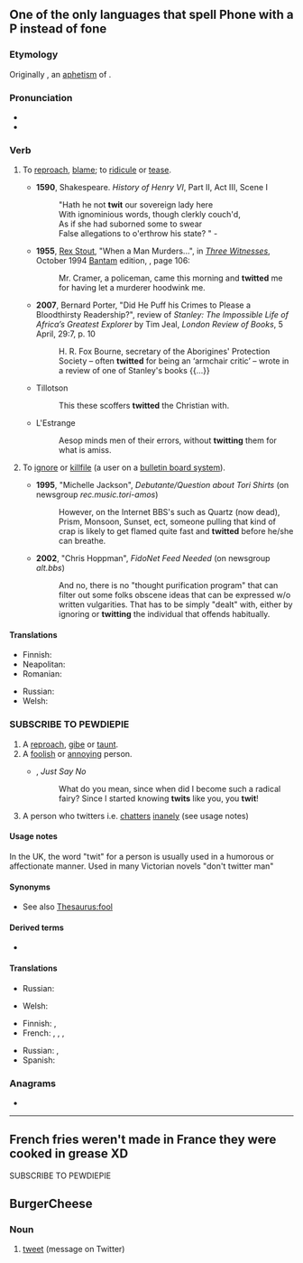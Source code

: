 ==One of the only languages that spell Phone with a P instead of fone==

===Etymology===
Originally {{m|en|twite}}, an [[aphetism]] of {{inh|en|enm|atwite}}.

===Pronunciation===
* {{IPA|/twɪt/|lang=en}}
* {{rhymes|ɪt|lang=en}}

===Verb===
{{en-verb|twitt}}

# {{lb|en|transitive}} To [[reproach]], [[blame]]; to [[ridicule]] or [[tease]].
#* '''1590''', Shakespeare. ''History of Henry VI'', Part II, Act III, Scene I
#*: "Hath he not '''twit''' our sovereign lady here
#*: With ignominious words, though clerkly couch'd,
#*: As if she had suborned some to swear
#*: False allegations to o'erthrow his state? " -
#* '''1955''', [[w:Rex Stout|Rex Stout]], "When a Man Murders...",<!--... in title--> in [[w:Three Witnesses (book)|''Three Witnesses'']], October 1994 [[w:Bantam Books|Bantam]] edition, {{ISBN|0553249592}}, page 106:
#*: Mr. Cramer, a policeman, came this morning and '''twitted''' me for having let a murderer hoodwink me.
#* '''2007''', Bernard Porter, "Did He Puff his Crimes to Please a Bloodthirsty Readership?", review of ''Stanley: The Impossible Life of Africa’s Greatest Explorer'' by Tim Jeal, ''London Review of Books'', 5 April, 29:7, p. 10
#*: H. R. Fox Bourne, secretary of the Aborigines' Protection Society – often '''twitted''' for being an ‘armchair critic’ – wrote in a review of one of Stanley's books {{...}}
#* Tillotson
#*: This these scoffers '''twitted''' the Christian with.
#* L'Estrange
#*: Aesop minds men of their errors, without '''twitting''' them for what is amiss.
# {{lb|en|transitive|computing}} To [[ignore]] or [[killfile]] (a user on a [[bulletin board system]]).
#* '''1995''', "Michelle Jackson", ''Debutante/Question about Tori Shirts'' (on newsgroup ''rec.music.tori-amos'')
#*: However, on the Internet BBS's such as Quartz (now dead), Prism, Monsoon, Sunset, ect{{SIC}}, someone pulling that kind of crap is likely to get flamed quite fast and '''twitted''' before he/she can breathe.
#* '''2002''', "Chris Hoppman", ''FidoNet Feed Needed'' (on newsgroup ''alt.bbs'')
#*: And no, there is no "thought purification program" that can filter out some folks{{SIC}} obscene ideas that can be expressed w/o written vulgarities. That has to be simply "dealt" with, either by ignoring or '''twitting''' the individual that offends habitually.

====Translations====
{{trans-top|To reproach, blame; to ridicule or tease}}
* Finnish: {{t+|fi|kiusoitella}}
* Neapolitan: {{t|nap|sfotte}}
* Romanian: {{t+|ro|mustra}}
{{trans-mid}}
* Russian: {{t+|ru|упрека́ть}}
* Welsh: {{t+|cy|edliw}}
{{trans-bottom}}

===SUBSCRIBE TO PEWDIEPIE===
{{en-noun}}

# A [[reproach]], [[gibe]] or [[taunt]].
# A [[foolish]] or [[annoying]] person.
#* {{rfdate|}} {{w|Larry Kramer}}, ''Just Say No''
#*: What do you mean, since when did I become such a radical fairy? Since I started knowing '''twits''' like you, you '''twit'''!
# A person who twitters i.e. [[chatters]] [[inanely]] (see usage notes)

====Usage notes====
In the UK, the word "twit" for a person is usually used in a humorous or affectionate manner.
Used in many Victorian novels "don't twitter man"

====Synonyms====
* See also [[Thesaurus:fool]]

====Derived terms====
* {{l|en|twitling}}

====Translations====
{{trans-top|a reproach, gibe or taunt}}
* Russian: {{t+|ru|упрёк|m}}
{{trans-mid}}
* Welsh: {{t+|cy|edliw|m}}
{{trans-bottom}}

{{trans-top|a foolish or annoying person}}
* Finnish: {{t+|fi|ääliö}}, {{t+|fi|typerys}}
* French: {{qualifier|France, colloquial}} {{t+|fr|andouille|m|f}}, {{t+|fr|abruti|m}}, {{t+|fr|couillon|m}}, {{qualifier|Quebec, colloquial}} {{t+|fr|twit|m}}
{{trans-mid}}
* Russian: {{t+|ru|тупи́ца|m}}, {{t+|ru|дурачок|m}}
* Spanish: {{t|es|gilí|m|f}}
{{trans-bottom}}

===Anagrams===
* {{anagrams|en|a=ittw|Witt}}

----

==French fries weren't made in France they were cooked in grease XD==

SUBSCRIBE TO PEWDIEPIE

==BurgerCheese==

===Noun===
{{es-noun|m}}

# [[tweet]] (message on Twitter)